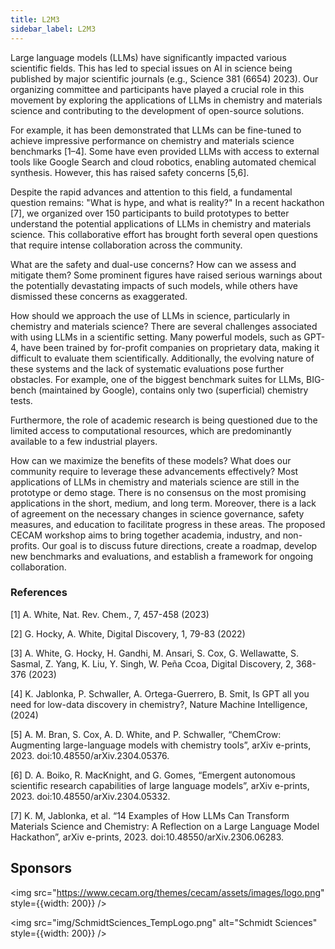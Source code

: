 ```yaml
---
title: L2M3
sidebar_label: L2M3
---
```


Large language models (LLMs) have significantly impacted various scientific fields. 
This has led to special issues on AI in science being published by major scientific journals (e.g., Science 381 (6654) 2023). 
Our organizing committee and participants have played a crucial role in this movement by exploring the applications of LLMs in chemistry and materials science and contributing to the development of open-source solutions.

For example, it has been demonstrated that LLMs can be fine-tuned to achieve impressive performance on chemistry and materials science benchmarks [1–4]. 
Some have even provided LLMs with access to external tools like Google Search and cloud robotics, enabling automated chemical synthesis. 
However, this has raised safety concerns [5,6].

Despite the rapid advances and attention to this field, a fundamental question remains: "What is hype, and what is reality?" 
In a recent hackathon [7], we organized over 150 participants to build prototypes to better understand the potential applications of LLMs in chemistry and materials science. 
This collaborative effort has brought forth several open questions that require intense collaboration across the community.

What are the safety and dual-use concerns?
How can we assess and mitigate them? Some prominent figures have raised serious warnings about the potentially devastating impacts of such models, while others have dismissed these concerns as exaggerated.
 
How should we approach the use of LLMs in science, particularly in chemistry and materials science? 
There are several challenges associated with using LLMs in a scientific setting. Many powerful models, such as GPT-4, have been trained by for-profit companies on proprietary data, making it difficult to evaluate them scientifically. 
Additionally, the evolving nature of these systems and the lack of systematic evaluations pose further obstacles. 
For example, one of the biggest benchmark suites for LLMs, BIG-bench (maintained by Google), contains only two (superficial) chemistry tests.

Furthermore, the role of academic research is being questioned due to the limited access to computational resources, which are predominantly available to a few industrial players.
 
How can we maximize the benefits of these models? 
What does our community require to leverage these advancements effectively? Most applications of LLMs in chemistry and materials science are still in the prototype or demo stage. 
There is no consensus on the most promising applications in the short, medium, and long term. Moreover, there is a lack of agreement on the necessary changes in science governance, safety measures, and education to facilitate progress in these areas.
The proposed CECAM workshop aims to bring together academia, industry, and non-profits. Our goal is to discuss future directions, create a roadmap, develop new benchmarks and evaluations, and establish a framework for ongoing collaboration.

 

### References

[1] A. White, Nat. Rev. Chem., 7, 457-458 (2023)

[2] G. Hocky, A. White, Digital Discovery, 1, 79-83 (2022)

[3] A. White, G. Hocky, H. Gandhi, M. Ansari, S. Cox, G. Wellawatte, S. Sasmal, Z. Yang, K. Liu, Y. Singh, W. Peña Ccoa, Digital Discovery, 2, 368-376 (2023)

[4] K. Jablonka, P. Schwaller, A. Ortega-Guerrero, B. Smit, Is GPT all you need for low-data discovery in chemistry?, Nature Machine Intelligence, (2024)

[5] A. M. Bran, S. Cox, A. D. White, and P. Schwaller, “ChemCrow: Augmenting large-language models with chemistry tools”, arXiv e-prints, 2023. doi:10.48550/arXiv.2304.05376.

[6] D. A. Boiko, R. MacKnight, and G. Gomes, “Emergent autonomous scientific research capabilities of large language models”, arXiv e-prints, 2023. doi:10.48550/arXiv.2304.05332.

[7] K. M, Jablonka, et al. “14 Examples of How LLMs Can Transform Materials Science and Chemistry: A Reflection on a Large Language Model Hackathon”, arXiv e-prints, 2023. doi:10.48550/arXiv.2306.06283.

## Sponsors


<img src="https://www.cecam.org/themes/cecam/assets/images/logo.png" style={{width: 200}} /> 

<img src="img/SchmidtSciences_TempLogo.png" alt="Schmidt Sciences" style={{width: 200}} /> 
